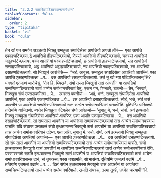 ```yaml
---
title: "3.2.2 सब्बचिरप्पटिच्छन्नअग्घसमोधान"
tableOfContents: false
sidebar:
  order: 2
type: "tipitaka"
basket: "vi"
book: "cula"
---
```



<DynamicBreadcrumb />

<Division number="136" book="cula">

<Paragraph number="621" book="cula">
तेन खो पन समयेन अञ्ञतरो भिक्खु सम्बहुला संघादिसेसा आपत्तियो आपन्नो होति—  एका आपत्ति एकाहप्पटिच्छन्ना, द्वे आपत्तियो द्वीहप्पटिच्छन्नायो, तिस्सो आपत्तियो तीहप्पटिच्छन्नायो, चतस्सो आपत्तियो चतूहप्पटिच्छन्नायो, पञ्च आपत्तियो पञ्चाहप्पटिच्छन्नायो, छ आपत्तियो छाहप्पटिच्छन्नायो, सत्त आपत्तियो सत्ताहप्पटिच्छन्नायो, अट्ठ आपत्तियो अट्ठाहप्पटिच्छन्नायो, नव आपत्तियो नवाहप्पटिच्छन्नायो, दस आपत्तियो दसाहप्पटिच्छन्नायो. सो भिक्खूनं आरोचेसि—  “अहं, आवुसो, सम्बहुला संघादिसेसा आपत्तियो आपज्जिं, एका आपत्ति एकाहप्पटिच्छन्ना …पे…  दस आपत्तियो दसाहप्पटिच्छन्नायो. कथं नु खो मया पटिपज्जितब्बन्”ति? भगवतो एतमत्थं आरोचेसुं. “तेन हि, भिक्खवे, संघो तस्स भिक्खुनो तासं आपत्तीनं या आपत्तियो सब्बचिरप्पटिच्छन्नायो तासं अग्घेन समोधानपरिवासं देतु. एवञ्च पन, भिक्खवे, दातब्बो—
</Paragraph>

<Paragraph number="622" book="cula">
तेन, भिक्खवे, भिक्खुना संघं उपसङ्कमित्वा …पे…  एवमस्स वचनीयो—  ‘अहं, भन्ते, सम्बहुला संघादिसेसा आपत्तियो आपज्जिं, एका आपत्ति एकाहप्पटिच्छन्ना …पे…  दस आपत्तियो दसाहप्पटिच्छन्नायो. सोहं, भन्ते, संघं तासं आपत्तीनं या आपत्तियो सब्बचिरप्पटिच्छन्नायो तासं अग्घेन समोधानपरिवासं याचामी’ति. दुतियम्पि याचितब्बो. ततियम्पि याचितब्बो. ब्यत्तेन भिक्खुना पटिबलेन संघो ञापेतब्बो—
</Paragraph>

</Division>
<Division number="137" book="cula">

<Paragraph number="623" book="cula">
‘सुणातु मे, भन्ते, संघो. अयं इत्थन्नामो भिक्खु सम्बहुला संघादिसेसा आपत्तियो आपज्जि, एका आपत्ति एकाहप्पटिच्छन्ना …पे…  दस आपत्तियो दसाहप्पटिच्छन्नायो. सो संघं तासं आपत्तीनं या आपत्तियो सब्बचिरप्पटिच्छन्नायो तासं अग्घेन समोधानपरिवासं याचति. यदि संघस्स पत्तकल्लं संघो इत्थन्नामस्स भिक्खुनो तासं आपत्तीनं या आपत्तियो सब्बचिरप्पटिच्छन्नायो तासं अग्घेन समोधानपरिवासं ददेय्य. एसा ञत्ति.
</Paragraph>

<Paragraph number="624" book="cula">
सुणातु मे, भन्ते, संघो. अयं इत्थन्नामो भिक्खु सम्बहुला संघादिसेसा आपत्तियो आपज्जि—  एका आपत्ति एकाहप्पटिच्छन्ना …पे…  दस आपत्तियो दसाहप्पटिच्छन्नायो. सो संघं तासं आपत्तीनं या आपत्तियो सब्बचिरप्पटिच्छन्नायो तासं अग्घेन समोधानपरिवासं याचति. संघो इत्थन्नामस्स भिक्खुनो तासं आपत्तीनं या आपत्तियो सब्बचिरप्पटिच्छन्नायो तासं अग्घेन समोधानपरिवासं देति. यस्सायस्मतो खमति इत्थन्नामस्स भिक्खुनो तासं आपत्तीनं या आपत्तियो सब्बचिरप्पटिच्छन्नायो तासं अग्घेन समोधानपरिवासस्स दानं, सो तुण्हस्स; यस्स नक्खमति, सो भासेय्य.
</Paragraph>

<Paragraph number="625" book="cula">
दुतियम्पि एतमत्थं वदामि …पे…  ततियम्पि एतमत्थं वदामि …पे… .
</Paragraph>

<Paragraph number="626" book="cula">
दिन्नो संघेन इत्थन्नामस्स भिक्खुनो तासं आपत्तीनं या आपत्तियो सब्बचिरप्पटिच्छन्नायो तासं अग्घेन समोधानपरिवासो. खमति संघस्स, तस्मा तुण्ही, एवमेतं धारयामी’”ति.
</Paragraph>
</Division>